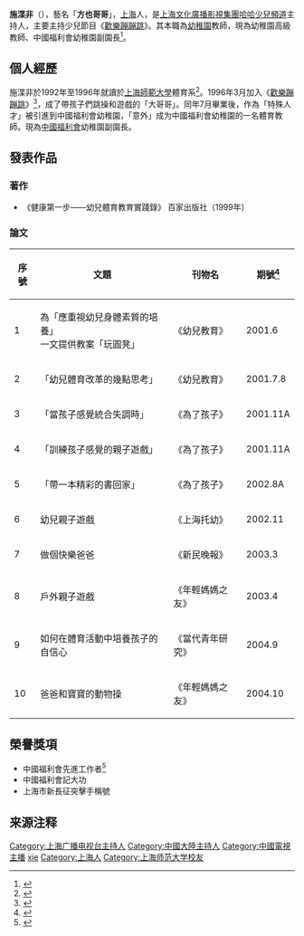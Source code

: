 {{primarysources|time=2020-01-31}}
{{藝人
| 姓名 = 施渫非  
| 類型 = 節目主持
| 圖片 = 
| 圖片尺寸 = 
| 圖片簡介 = 
| 羅馬拼音 = Shi Xiefei
| 英文名 = 
| 綽號 = 
| 其他藝名 = 方也哥哥
| 國籍 = {{PRC}}
| 民族 = [[汉族|汉族]]
| 籍貫 = [[上海|上海]]
| 出生日期 = {{birth_date_and_age|1973|12|12}}
| 出生地點 = {{CHN}}[[上海市|上海市]]
| 逝世日期 =  
| 逝世地點 = 
| 職業 = 主持人、幼稚園教師
| 語言 = [[普通話|國語]]、[[吳語|吳語]]
| 母校 = [[上海師範大學|上海師範大學]]體育系
| 宗教信仰 = 
| 配偶 =
| 活躍年代 = 
| 唱片公司 = 
| 經紀公司 = [[SMG|SMG]]
| 網站 = 
| 相關團體 = 
| 獎項 =  
| IMDb = 
}}

'''施渫非'''（{{bd|1973年|12月12日|catIdx=S施}}），藝名「'''方也哥哥'''」，[[上海|上海]]人，是[[上海文化廣播影視集團|上海文化廣播影視集團]][[哈哈少兒頻道|哈哈少兒頻道]]主持人，主要主持少兒節目《[[歡樂蹦蹦跳|歡樂蹦蹦跳]]》。其本職為[[幼稚園|幼稚園]]教師，現為幼稚園高級教師、中國福利會幼稚園副園長<ref name="zgflh">{{cite web| language=zh-cn| publisher=中國福利會| title=中國福利會>>中福會幼兒>>人才大觀| url=http://law.eastday.com/zfh/node55/node75/u1a3275544.html| author=中國福利會官網| date=2008-01-03| accessdate=2010-08-21}}{{dead link|date=2018年3月 |bot=InternetArchiveBot |fix-attempted=yes }}</ref>。

== 個人經歷 ==
施渫非於1992年至1996年就讀於[[上海師範大學|上海師範大學]]體育系<ref name="zgflh">{{cite web| language=zh-cn| publisher=中國福利會| title=中國福利會>>中福會幼兒>>人才大觀| url=http://law.eastday.com/zfh/node55/node75/u1a3275544.html| author=中國福利會官網| date=2008-01-03| accessdate=2010-08-21}}{{dead link|date=2018年3月 |bot=InternetArchiveBot |fix-attempted=yes }}</ref>。1996年3月加入《[[歡樂蹦蹦跳|歡樂蹦蹦跳]]》<ref name="zgflh">{{cite web| language=zh-cn| publisher=中國福利會| title=中國福利會>>中福會幼兒>>人才大觀| url=http://law.eastday.com/zfh/node55/node75/u1a3275544.html| author=中國福利會官網| date=2008-01-03| accessdate=2010-08-21}}{{dead link|date=2018年3月 |bot=InternetArchiveBot |fix-attempted=yes }}</ref>，成了帶孩子們跳操和遊戲的「大哥哥」。同年7月畢業後，作為「特殊人才」被引進到中國福利會幼稚園，「意外」成为中國福利會幼稚園的一名體育教師。現為[[中國福利會|中國福利會]]幼稚園副園長。

== 發表作品 ==
=== 著作 ===
*《健康第一步——幼兒體育教育實踐錄》   百家出版社（1999年）

=== 論文 ===
{| class="wikitable"
|-
! 序號 !! 文題 !! 刊物名 !! 期號<ref name="zgflhyey">{{cite web| language=zh-cn| publisher=中國福利會| title=教師風采| url=http://www.cwikin.com/b6-2.htm| author=中國福利會幼兒園| date=？-？-？| accessdate=2010-08-21| deadurl=yes| archiveurl=https://web.archive.org/web/20101118015726/http://www.cwikin.com/b6-2.htm| archivedate=2010-11-18}}</ref>
|-
| 1 || 為「應重視幼兒身體素質的培養」<br/>一文提供教案「玩圓凳」 || 《幼兒教育》 || 2001.6
|-
| 2 || 「幼兒體育改革的幾點思考」 || 《幼兒教育》 || 2001.7.8
|-
| 3 || 「當孩子感覺統合失調時」 || 《為了孩子》 || 2001.11A
|-
| 4 || 「訓練孩子感覺的親子遊戲」 || 《為了孩子》 || 2001.11A
|-
| 5 || 「帶一本精彩的書回家」 || 《為了孩子》 || 2002.8A
|-
| 6 || 幼兒親子遊戲 || 《上海托幼》 || 2002.11
|-
| 7 || 做個快樂爸爸 || 《新民晚報》 || 2003.3
|-
| 8 || 戶外親子遊戲 || 《年輕媽媽之友》 || 2003.4
|-
| 9 || 如何在體育活動中培養孩子的自信心 || 《當代青年研究》 || 2004.9
|-
| 10 || 爸爸和寶寶的動物操 || 《年輕媽媽之友》 || 2004.10
|}

== 榮譽獎項 ==
*中國福利會先進工作者<ref name="zgflh">{{cite web| language=zh-cn| publisher=中國福利會| title=中國福利會>>中福會幼兒>>人才大觀| url=http://law.eastday.com/zfh/node55/node75/u1a3275544.html| author=中國福利會官網| date=2008-01-03| accessdate=2010-08-21}}{{dead link|date=2018年3月 |bot=InternetArchiveBot |fix-attempted=yes }}</ref>
*中國福利會記大功
*上海市新長征突擊手稱號

== 来源注释 ==
<div class="references-small">
<references />
</div>

{{DEFAULTSORT:Shi xiefei}}
[[Category:上海广播电视台主持人|Category:上海广播电视台主持人]]
[[Category:中國大陸主持人|Category:中國大陸主持人]]
[[Category:中國電視主播|Category:中國電視主播]]
[[Category:施姓|xie]]
[[Category:上海人|Category:上海人]]
[[Category:上海师范大学校友|Category:上海师范大学校友]]